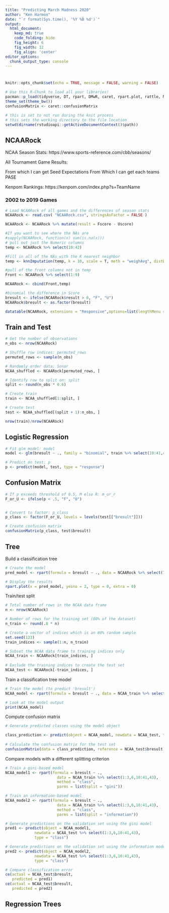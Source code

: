 ```yaml
---
title: "Predicting March Madness 2020"
author: "Ken Harmon"
date: "`r format(Sys.time(), '%Y %B %d')`"
output:
  html_document:  
    keep_md: true
    code_folding: hide
    fig_height: 6
    fig_width: 12
    fig_align: 'center'
editor_options: 
  chunk_output_type: console
---
```


# {.tabset .tabset-fade}

```r
knitr::opts_chunk$set(echo = TRUE, message = FALSE, warning = FALSE)
```

```r
# Use this R-Chunk to load all your libraries!
pacman::p_load(tidyverse, DT, rpart, DMwR, caret, rpart.plot, rattle, ModelMetrics)
theme_set(theme_bw())
confusionMatrix <- caret::confusionMatrix
```

```r
# this is set to not run during the knit process
# this sets the working directory to the file location
setwd(dirname(rstudioapi::getActiveDocumentContext()$path))
```

## NCAARock

NCAA Season Stats: https://www.sports-reference.com/cbb/seasons/

All Tournament Game Results:

  From which I can get Seed Expectations
  From Which I can get each teams PASE
  
Kenpom Rankings: https://kenpom.com/index.php?s=TeamName

### 2002 to 2019 Games

```r
# Load NCAARock of all games and the differences of season stats
NCAARock <- read.csv( "NCAARock.csv", stringsAsFactor = FALSE ) 

NCAARock <- NCAARock %>% mutate(result = Fscore - Uscore)

#If you want to see where the NAs are
#sapply(NCAARock, function(x) sum(is.na(x)))
# pull out just the Numeric columns
temp <- NCAARock %>% select(10:42)

#Fill in all of the NAs with the K nearest neighbor
temp <- knnImputation(temp, k = 10, scale = T, meth = "weighAvg", distData = NULL)

#pull of the front columns not in temp
Front <- NCAARock %>% select(1:9)

NCAARock <- cbind(Front,temp)

#binomial the difference in Score
bresult <- ifelse(NCAARock$result > 0, "F", "U")
NCAARock$bresult <- as.factor(bresult)

datatable(NCAARock, extensions = "Responsive",options=list(lengthMenu = c(10,25,68)))
```

## Train and Test

```r
# Get the number of observations
n_obs <- nrow(NCAARock)

# Shuffle row indices: permuted_rows
permuted_rows <- sample(n_obs)

# Randomly order data: Sonar
NCAA_shuffled <- NCAARock[permuted_rows, ]

# Identify row to split on: split
split <- round(n_obs * 0.6)

# Create train
train <- NCAA_shuffled[1:split, ]

# Create test
test <- NCAA_shuffled[(split + 1):n_obs, ]

nrow(train)/nrow(NCAARock)
```

## Logistic Regression

```r
# Fit glm model: model
model <- glm(bresult ~ ., family = "binomial", train %>% select(10:41,43))

# Predict on test: p
p <- predict(model, test, type = "response")
```

## Confusion Matrix

```r
# If p exceeds threshold of 0.5, M else R: m_or_r
F_or_U <- ifelse(p < .5, "F", "U")


# Convert to factor: p_class
p_class <- factor(F_or_U, levels = levels(test[["bresult"]]))

# Create confusion matrix
confusionMatrix(p_class, test$bresult)
```

## Tree

Build a classification tree

```r
# Create the model
pred_model <- rpart(formula = bresult ~ ., data = NCAARock %>% select(1:3,6,10:41,43), method = "class", model=TRUE)

# Display the results
rpart.plot(x = pred_model, yesno = 2, type = 0, extra = 0)
```

Train/test split

```r

# Total number of rows in the NCAA data frame
n <- nrow(NCAARock)

# Number of rows for the training set (80% of the dataset)
n_train <- round(.8 * n) 

# Create a vector of indices which is an 80% random sample
set.seed(123)
train_indices <- sample(1:n, n_train)

# Subset the NCAA data frame to training indices only
NCAA_train <- NCAARock[train_indices, ]  
  
# Exclude the training indices to create the test set
NCAA_test <- NCAARock[-train_indices, ] 
```

Train a classification tree model

```r
# Train the model (to predict 'bresult')
NCAA_model <- rpart(formula = bresult ~ ., data = NCAA_train %>% select(1:3,6,10:41,43), method = "class", model = TRUE)

# Look at the model output                      
print(NCAA_model)
```

Compute confusion matrix

```r
# Generate predicted classes using the model object

class_prediction <- predict(object = NCAA_model, newdata = NCAA_test, type = "class")  
                            
# Calculate the confusion matrix for the test set
confusionMatrix(data = class_prediction, reference = NCAA_test$bresult) 
```

Compare models with a different splitting criterion

```r
# Train a gini-based model
NCAA_model1 <- rpart(formula = bresult ~ ., 
                       data = NCAA_train %>% select(1:3,6,10:41,43), 
                       method = "class",
                       parms = list(split = "gini"))

# Train an information-based model
NCAA_model2 <- rpart(formula = bresult ~ ., 
                       data = NCAA_train %>% select(1:3,6,10:41,43), 
                       method = "class",
                       parms = list(split = "information"))

# Generate predictions on the validation set using the gini model
pred1 <- predict(object = NCAA_model1, 
             newdata = NCAA_test %>% select(1:3,6,10:41,43),
             type = "class")  

# Generate predictions on the validation set using the information model
pred2 <- predict(object = NCAA_model2, 
             newdata = NCAA_test %>% select(1:3,6,10:41,43),
             type = "class")

# Compare classification error
ce(actual = NCAA_test$bresult, 
   predicted = pred1)
ce(actual = NCAA_test$bresult, 
   predicted = pred2) 
```

## Regression Trees


